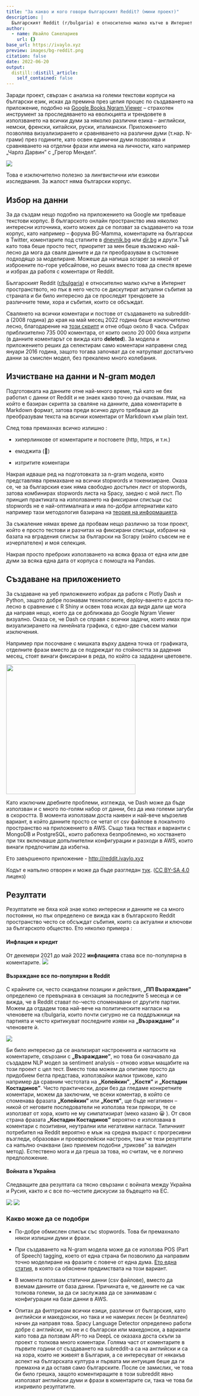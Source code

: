 ```yaml
---
title: "За какво и кого говори българският Reddit? (мини проект)"
description: |
  Българският Reddit (r/bulgaria) е относително малко кътче в Интернет пространството, но пък в него често се дискутират актуални събития за страната и би било интересно да се проследят трендовете за различните теми, хора и събития, които се обсъждат. 
author:
  - name: Ивайло Сакелариев
    url: {}
base_url: https://ivaylo.xyz
preview: images/bg-reddit.png
citation: false
date: 2022-06-20
output:
  distill::distill_article:
    self_contained: false
---
```


Заради проект, свързан с анализа на големи текстови корпуси на български език, исках да премина през целия процес по създаването на приложение, подобно на [Google Books Ngram Viewer](https://books.google.com/ngrams) -- страхотен инструмент за проследяването на еволюцията и трендовете в използването на всички думи за няколко различни езика -- английски, немски, френски, китайски, руски, италиански. Приложението позволява визуализирането и сравняването на различни думи (т.нар. N-грами) през годините, като освен единични думи позволява и сравняването на отделни фрази или имена на личности, като например „Чарлз Дарвин" с „Грегор Мендел".

![](images/Screenshot%202022-06-12%20at%2016.55.28.png)

Това е изключително полезно за лингвистични или езикови изследвания. За жалост няма български корпус.

## Избор на данни

За да създам нещо подобно на приложението на Google ми трябваше текстови корпус. В българското онлайн пространство има няколко интересни източника, които можех да се ползват за създаването на този корпус, като например – форума BG-Mamma, коментарите на български в Twitter, коментарите под статиите в [dnevnik.bg](http://dnevnik.bg) или [dir.bg](http://dir.bg) и други.Tъй като това беше просто тест, приоритет за мен беше възможно най-лесно да мога да сваля данните и да ги преобразувам в състояние подходящо за моделиране. Можеше да напиша scraper за някой от изброените по-горе уебсайтове, но реших вместо това да спестя време и избрах да работя с коментари от Reddit.

Българският Reddit ([r/bulgaria](https://www.reddit.com/r/bulgaria/)) е относително малко кътче в Интернет пространството, но пък в него често се дискутират актуални събития за страната и би било интересно да се проследят трендовете за различните теми, хора и събития, които се обсъждат.

Свалянето на всички коментари и постове от създаването на subreddit-a (2008 година) до края на май месец 2022 година беше изключително лесно, благодарение на [този скрипт](https://github.com/pistocop/subreddit-comments-dl) и отне общо около 8 часа. Събрах приблизително 735 000 коментара, от които около 20 000 бяха изтрити (в данните коментарът се вижда като **deleted**). За модела и приложението реших да селектирам само коментари направени след януари 2016 година, защото тогава започват да се натрупват достатъчно данни за смислен модел, без прекалено много колебания.

## Изчистване на данни и N-gram модел

Подготовката на данните отне най-много време, тъй като не бях работил с данни от Reddit и не знаех какво точно да очаквам. `PRAW`, на който е базиран скрипта за сваляне на данните, дава коментарите в Markdown формат, затова преди всичко друго трябваше да преобразувам текста на всички коментари от Markdown към plain text.

След това премахнах всичко излишно :

-   хиперлинкове от коментарите и постовете (http, https, и т.н.)

-   емоджита (🥸)

-   изтритите коментари

Накрая идваше ред на подготовката за n-gram модела, която представлява премахване на всички stopwords и токенизиране. Оказа се, че за българския език няма свободно достъпен лист от stopwords, затова комбинирах stopwords листа на Spacy, заедно с мой лист. По принцип практиката на използването на фиксирани списъци със stopwords не е най-оптималната и има по-добри алтернативи като например тази методология базирана на [теория на информацията](https://amaral.northwestern.edu/media/publication_pdfs/s42256-019-0112-6.pdf).

За съжаление нямах време да пробвам нещо различно за този проект, който е просто тестови и разчитах на фиксирани списъци, избрани на базата на вградения списък за български на Scrapy (който съвсем не е изчерпателен) и моя селекция.

Накрая просто преброих използването на всяка фраза от една или две думи за всяка една дата от корпуса с помощта на Pandas.

## Създаване на приложението

За създаване на уеб приложението избрах да работя с Plotly Dash и Python, защото добре познавам технологиите, deploy-ването е доста по-лесно в сравнение с R Shiny и освен това исках да видя дали ще мога да направя нещо, което да се доближава до Google Ngram Viewer визуално. Оказа се, че Dash се справя с всички задачи, които имах при визуализирането на линейната графика, с едно-две съвсем малки изключения.

Например при посочване с мишката върху дадена точка от графиката, отделните фрази вместо да се подреждат по стойността за дадения месец, стоят винаги фиксирани в реда, по който са зададени цветовете.

![](images/Screenshot%202022-06-12%20at%2018.39.06.png){width="348"}

Като изключим дребните проблеми, изглежда, че Dash може да бъде използван и с много по-голям набор от данни, без да има големи загуби в скоростта. В момента използвам доста наивен и най-вече мързелив вариант, в който данните просто се четат от csv файлове в локалното пространство на приложението в AWS. Също така тествах и варианти с MongoDB и PostgreSQL, които работеха безпроблемно, но хостването при тях включваше допълнителни конфигурации и разходи в AWS, които винаги предпочитам да избегна.

Ето завършеното приложение - <http://reddit.ivaylo.xyz>

Кодът е напълно отворен и може да бъде разгледан [тук](https://github.com/sakelariev/bg-reddit). ([CC BY-SA 4.0](https://creativecommons.org/licenses/by-sa/4.0/) лиценз)

## Резултати

Резултатите не бяха кой знае колко интересни и данните не са много постоянни, но пък определено се вижда как в българското Reddit пространство често се обсъждат събития, които са актуални и ключови за българското общество. Ето няколко примера :

#### **Инфлация и кредит**

От декември 2021 до май 2022 **инфлацията** става все по-популярна в коментарите. ![](images/Screenshot%202022-06-12%20at%2017.32.44.png)

#### **Възраждане все по-популярни в Reddit**

С крайните си, често скандални позиции и действия, **„ПП Възраждане"** определено се превърнаха в сензация за последните 5 месеца и се вижда, че в Reddit стават по-често споменавани от другите партии. Можем да отдадем това най-вече на политическите нагласи на членовете на r/bulgaria, които почти сигурно не са поддръжници на партията и често критикуват последните изяви на **„Възраждане"** и членовете ѝ.

![](images/Screenshot%202022-06-12%20at%2017.47.13.png)

Би било интересно да се анализират настроенията и нагласите на коментарите, свързани с **„Възраждане"**, но това би означавало да създадем NLP модел за sentiment analysis – отново извън мащабите на този проект с цел тест. Вместо това можем да опитаме просто да придобием бегла представа, използвайки малки трикове, като например да сравним честотата на **„Копейкин"**, **„Костя"** и **„Костадин Костадинов"**. Чисто практически, дори без да гледаме конкретните коментари, можем да заключим, че всеки коментар, в който се споменава фразата **„Копейкин"** или **„Костя"**, ще бъде негативен – никой от неговите последователи не използва тези прякори, те се използват от хора, които не му симпатизират (меко казано 😀 ). От своя страна фразата **„Костадин Костадинов"** вероятно е използвана в коментари с позитивни, неутрални или негативни нагласи. Типичният потребител на Reddit вероятно е мъж на средна възраст с прогресивни възгледи, образован и проевропейски настроен, така че тези резултати са напълно очаквани (ако приемем подобни „трикове" за валиден метод). Естествено мога и да греша за това, но считам, че е логично предположение.

#### **Войната в Украйна**

Следващите два резултата са тясно свързани с войната между Украйна и Русия, както и с все по-честите дискусии за бъдещето на ЕС.

![](images/Screenshot%202022-06-12%20at%2017.33.27.png) ![](images/Screenshot%202022-06-12%20at%2017.34.33.png)

### Какво може да се подобри

-   По-добре обмислен списък със stopwords. Това би премахнало някои излишни думи и фрази.

-   При създаването на N-gram модела може да се използва POS (Part of Speech) tagging, което от една страна би позволило да направим точно моделиране на фразите с повече от една дума. [Ето една статия](https://medium.com/reputation-com-datascience-blog/keywords-extraction-with-ngram-and-modified-skip-gram-based-on-spacy-14e5625fce23), в която са обяснени предимствата на този вариант.

-   В момента ползвам статични данни (csv файлове), вместо да вземам данните от база данни. Причината е, че данните не са чак толкова големи, за да си заслужава да се занимавам с конфигурации на бази данни в AWS.

-   Опитах да филтрирам всички езици, различни от българския, като английски и македонски, но така и не намерих лесен (и безплатен) начин да направя това. Spacy Language Detector определено работи добре с английски, но не и с български или македонски, а варианти като това да ползвам API-то на DeepL се оказаха доста скъпи за проект с толкова много коментари. Голяма част от коментарите в първите години от създаването на subreddit-a са на английски и са на хора, които не живеят в България, а се интересуват от някакъв аспект на българската култура и първата ми интуиция беше да ги премахна и да оставя само българските. После се замислих, че това би било грешка, защото коментиращите в този subreddit явно използват английски думи и фрази в коментарите си, така че това би изкривило резултатите.
